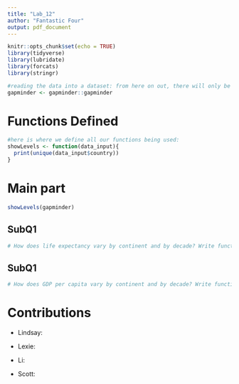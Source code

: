 ```yaml
---
title: "Lab_12"
author: "Fantastic Four"
output: pdf_document
---
```


```r
knitr::opts_chunk$set(echo = TRUE)
library(tidyverse)
library(lubridate)
library(forcats)
library(stringr)

#reading the data into a dataset: from here on out, there will only be functions
gapminder <- gapminder::gapminder

```

# Functions Defined
```r
#here is where we define all our functions being used:
showLevels <- function(data_input){
  print(unique(data_input$country))
}
```
# Main part

```r
showLevels(gapminder)
```
## SubQ1
```r
# How does life expectancy vary by continent and by decade? Write functions and employ iteration to calculate 5 statistics (min, max, mean, median, IQR=difference between 75%tile and 25%tile) for each continent for each decade.

```

## SubQ1
```r
# How does GDP per capita vary by continent and by decade? Write functions and employ iteration to calculate 5 statistics (min, max, mean, median, IQR=difference between 75%tile and 25%tile) for each continent for each decade.

```

# Contributions
* Lindsay: 

* Lexie: 

* Li:

* Scott: 
